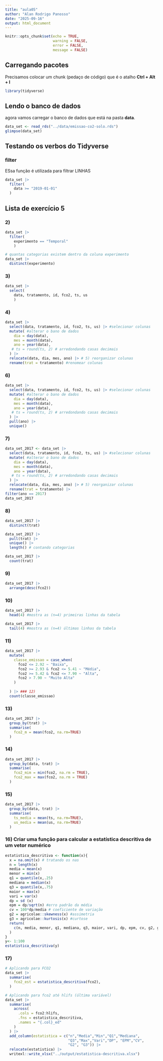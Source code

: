 ```yaml
---
title: "aula05"
author: "Alan Rodrigo Panosso"
date: "2025-09-16"
output: html_document
---
```


```r
knitr::opts_chunk$set(echo = TRUE,
                      warning = FALSE,
                      error = FALSE,
                      message = FALSE)
```

## Carregando pacotes

Precisamos colocar um chunk (pedaço de código) que é o atalho **Ctrl + Alt + I**

```r
library(tidyverse)
```

## Lendo o banco de dados

agora vamos carregar o banco de dados que está na pasta **data**.

```r
data_set <- read_rds("../data/emissao-co2-solo.rds")
glimpse(data_set)
```

## Testando os verbos do Tidyverse 

### filter

ESsa função é utilizada para filtrar LINHAS

```r
data_set |> 
  filter(
    data >= "2019-01-01"
  ) 
```

## Lista de exercício 5

### 2)

```r
data_set |> 
  filter(
    experimento == "Temporal"
    )

# quantas categorias existem dentro da coluna experimento
data_set |> 
  distinct(experimento)

```

### 3)

```r
data_set |> 
  select(
    data, tratamento, id, fco2, ts, us
    )
```

### 4)
```r
data_set |> 
  select(data, tratamento, id, fco2, ts, us) |> #selecionar colunas
  mutate( #alterar o bano de dados 
    dia = day(data),
    mes = month(data),
    ano = year(data),
   # ts = round(ts, 2) # arredondando casas decimais
  ) |> 
  relocate(data, dia, mes, ano) |> # 5) reorganizar colunas 
  rename(trat = tratamento) #renomear colunas

```

### 6)
```r
data_set |> 
  select(data, tratamento, id, fco2, ts, us) |> #selecionar colunas
  mutate( #alterar o bano de dados 
    dia = day(data),
    mes = month(data),
    ano = year(data),
   # ts = round(ts, 2) # arredondando casas decimais
  ) |> 
  pull(ano) |> 
  unique()
```

### 7)
```r
data_set_2017 <- data_set |> 
  select(data, tratamento, id, fco2, ts, us) |> #selecionar colunas
  mutate( #alterar o bano de dados 
    dia = day(data),
    mes = month(data),
    ano = year(data),
   # ts = round(ts, 2) # arredondando casas decimais
  ) |> 
  relocate(data, dia, mes, ano) |> # 5) reorganizar colunas 
  rename(trat = tratamento) |>
filter(ano == 2017)
data_set_2017
```

### 8)
```r
data_set_2017 |> 
  distinct(trat)
```


```r
data_set_2017 |> 
  pull(trat) |> 
  unique() |> 
  length() # contando categorias
```

```r
data_set_2017 |> 
  count(trat)
```

### 9)
```r
data_set_2017 |> 
  arrange(desc(fco2))
```

### 10)
```r
data_set_2017 |> 
  head(4) #mostra as (n=4) primeiras linhas da tabela
```

```r
data_set_2017 |> 
  tail(4) #mostra as (n=4) últimas linhas da tabela
```

### 11)
```r
data_set_2017 |> 
  mutate(
    classe_emissao = case_when(
      fco2 <= 2.92 ~ "Baixa",
      fco2 >= 2.93 & fco2 <= 5.41 ~ "Média",
      fco2 >= 5.42 & fco2 <= 7.90 ~ "Alta",
      fco2 > 7.90 ~ "Muito Alta"
    )
    
  ) |> ### 12)
  count(classe_emissao)
```

### 13)
```r
data_set_2017 |> 
  group_by(trat) |> 
  summarise(
    fco2_m = mean(fco2, na.rm=TRUE)
  )
```

### 14) 
```r
data_set_2017 |> 
  group_by(data, trat) |> 
  summarise(
    fco2_mim = min(fco2, na.rm = TRUE),
    fco2_max = max(fco2, na.rm = TRUE)
  )
```

### 15)

```r
data_set_2017 |> 
  group_by(data, trat) |> 
  summarise(
    ts_media = mean(ts, na.rm=TRUE),
    us_media = mean(us, na.rm=TRUE)
  )
```

### 16) Criar uma função para calcular a estatística descritiva de um vetor numérico
```r
estatistica_descritiva <- function(x){
  x = na.omit(x) # tratando os nas
  n = length(x)
  media = mean(x)
  menor = min(x)
  q1 = quantile(x,.25)
  mediana = median(x)
  q3 = quantile(x,.75)
  maior = max(x)
  vari = var(x)
  dp = sd (x)
  epm = dp/sqrt(n) #erro padrão da média
  cv = 100*dp/media # coeficiente de variação
  g2 = agricolae::skewness(x) #assimetria
  g3 = agricolae::kurtosis(x) #curtose
  return(
    c(n, media, menor, q1, mediana, q3, maior, vari, dp, epm, cv, g2, g3)
  )
}
y<- 1:100
estatistica_descritiva(y)
```

### 17) 
```r
# Aplicando para FCO2
data_set |> 
  summarise(
    fco2_est = estatistica_descritiva(fco2),
  )

# Aplicando para fco2 até hlifs (última variável)
data_set |> 
  summarise(
    across(
      .cols = fco2:hlifs,
      .fns = estatistica_descritiva,
      .names = "{.col}_ed"
    )
  ) |> 
  add_column(estatistica = c("n","Media","Min","Q1","Mediana",
                             "Q3","Max","Vari","DP", "EPM","CV",
                             "G2", "G3")) |> 
  relocate(estatistica) |> 
  writexl::write_xlsx("../output/estatistica-descritiva.xlsx")
```
